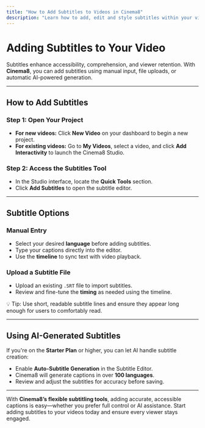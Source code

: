 ---
title: "How to Add Subtitles to Videos in Cinema8"
description: "Learn how to add, edit and style subtitles within your videos, including syncing to speech and generating subtitles with AI. Visit Cinema8."
---


# Adding Subtitles to Your Video

Subtitles enhance accessibility, comprehension, and viewer retention. With **Cinema8**, you can add subtitles using manual input, file uploads, or automatic AI-powered generation.

---

## How to Add Subtitles

<Steps>

### Step 1: Open Your Project

- **For new videos:** Click **New Video** on your dashboard to begin a new project.
- **For existing videos:** Go to **My Videos**, select a video, and click **Add Interactivity** to launch the Cinema8 Studio.

### Step 2: Access the Subtitles Tool

- In the Studio interface, locate the **Quick Tools** section.
- Click **Add Subtitles** to open the subtitle editor.

</Steps>

---

## Subtitle Options

### Manual Entry

- Select your desired **language** before adding subtitles.
- Type your captions directly into the editor.
- Use the **timeline** to sync text with video playback.

### Upload a Subtitle File

- Upload an existing `.SRT` file to import subtitles.
- Review and fine-tune the **timing** as needed using the timeline.

<Callout type="info">
💡 Tip: Use short, readable subtitle lines and ensure they appear long enough for users to comfortably read.
</Callout>

---

## Using AI-Generated Subtitles

If you're on the **Starter Plan** or higher, you can let AI handle subtitle creation:

- Enable **Auto-Subtitle Generation** in the Subtitle Editor.
- Cinema8 will generate captions in over **100 languages**.
- Review and adjust the subtitles for accuracy before saving.

---

With **Cinema8’s flexible subtitling tools**, adding accurate, accessible captions is easy—whether you prefer full control or AI assistance. Start adding subtitles to your videos today and ensure every viewer stays engaged.
